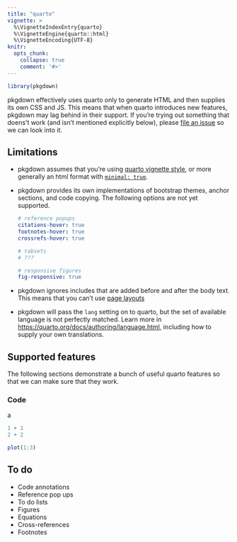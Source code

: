 ```yaml
---
title: "quarto"
vignette: >
  %\VignetteIndexEntry{quarto}
  %\VignetteEngine{quarto::html}
  %\VignetteEncoding{UTF-8}
knitr:
  opts_chunk: 
    collapse: true
    comment: '#>'
---
```


```r
library(pkgdown)
```

pkgdown effectively uses quarto only to generate HTML and then supplies its own CSS and JS. This means that when quarto introduces new features, pkgdown may lag behind in their support. If you're trying out something that doens't work (and isn't mentioned explicitly below), please [file an issue](https://github.com/r-lib/pkgdown/issues) so we can look into it.

## Limitations

* pkgdown assumes that you're using [quarto vignette style](https://quarto-dev.github.io/quarto-r/articles/hello.html), or more generally an html format with [`minimal: true`](https://quarto.org/docs/output-formats/html-basics.html#minimal-html). 

* pkgdown provides its own implementations of bootstrap themes, anchor sections, and code copying. The following options are not yet supported.

    ```yaml
    # reference popups
    citations-hover: true
    footnotes-hover: true
    crossrefs-hover: true

    # tabsets
    # ???

    # responsive figures
    fig-responsive: true
    ```

* pkgdown ignores includes that are added before and after the body text. This means that you can't use [page layouts](https://quarto.org/docs/output-formats/page-layout.html#article)

* pkgdown will pass the `lang` setting on to quarto, but the set of available language is not perfectly matched. Learn more in <https://quarto.org/docs/authoring/language.html>, including how to supply your own translations.

## Supported features

The following sections demonstrate a bunch of useful quarto features so that we can make sure that they work.

### Code
a
```r
1 + 1
2 + 2

plot(1:3)
```

## To do

* Code annotations
* Reference pop ups
* To do lists
* Figures
* Equations
* Cross-references
* Footnotes
